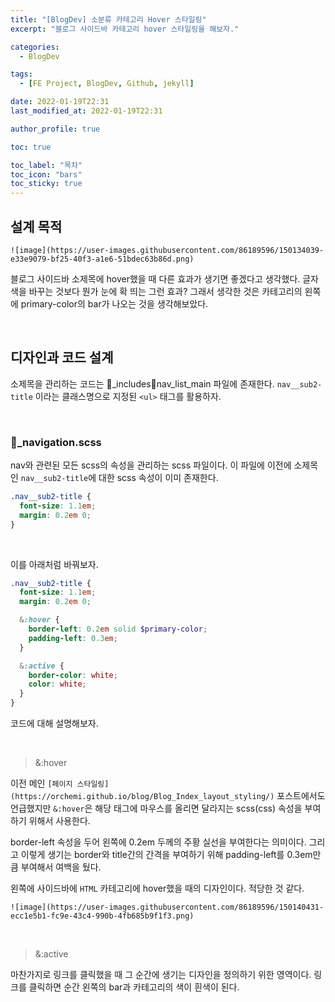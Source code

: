 ```yaml
---
title: "[BlogDev] 소분류 카테고리 Hover 스타일링"
excerpt: "블로그 사이드바 카테고리 hover 스타일링을 해보자."

categories:
  - BlogDev

tags:
  - [FE Project, BlogDev, Github, jekyll]

date: 2022-01-19T22:31
last_modified_at: 2022-01-19T22:31

author_profile: true

toc: true

toc_label: "목차"
toc_icon: "bars"
toc_sticky: true
---
```



## 설계 목적

`![image](https://user-images.githubusercontent.com/86189596/150134039-e33e9079-bf25-40f3-a1e6-51bdec63b86d.png)`

블로그 사이드바 소제목에 hover했을 때 다른 효과가 생기면 좋겠다고 생각했다. 글자색을 바꾸는 것보다 뭔가 눈에 확 띄는 그런 효과? 그래서 생각한 것은 카테고리의 왼쪽에 primary-color의 bar가 나오는 것을 생각해보았다.

<br />

## 디자인과 코드 설계

소제목을 관리하는 코드는 📁_includes📃nav_list_main 파일에 존재한다. `nav__sub2-title` 이라는 클래스명으로 지정된 `<ul>` 태그를 활용하자.

<br />

### 📃_navigation.scss

nav와 관련된 모든 scss의 속성을 관리하는 scss 파일이다. 이 파일에 이전에 소제목인 `nav__sub2-title`에 대한 scss 속성이 이미 존재한다.

```scss
.nav__sub2-title {
  font-size: 1.1em;
  margin: 0.2em 0;
}
```

<br />

이를 아래처럼 바꿔보자.

```scss
.nav__sub2-title {
  font-size: 1.1em;
  margin: 0.2em 0;

  &:hover {
    border-left: 0.2em solid $primary-color;
    padding-left: 0.3em;
  }

  &:active {
    border-color: white;
    color: white;
  }
}
```

코드에 대해 설명해보자.

<br />

> &:hover

이전 메인 `[페이지 스타일링](https://orchemi.github.io/blog/Blog_Index_layout_styling/)` 포스트에서도 언급했지만 `&:hover`은 해당 태그에 마우스를 올리면 달라지는 scss(css) 속성을 부여하기 위해서 사용한다.

border-left 속성을 두어 왼쪽에 0.2em 두께의 주황 실선을 부여한다는 의미이다. 그리고 이렇게 생기는 border와 title간의 간격을 부여하기 위해 padding-left를 0.3em만큼 부여해서 여백을 뒀다.

왼쪽에 사이드바에 `HTML` 카테고리에 hover했을 때의 디자인이다. 적당한 것 같다.

`![image](https://user-images.githubusercontent.com/86189596/150140431-ecc1e5b1-fc9e-43c4-990b-4fb685b9f1f3.png)`

<br />

> &:active

마찬가지로 링크를 클릭했을 때 그 순간에 생기는 디자인을 정의하기 위한 영역이다. 링크를 클릭하면 순간 왼쪽의 bar과 카테고리의 색이 흰색이 된다.
